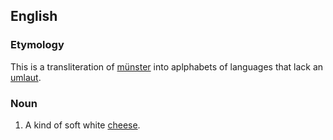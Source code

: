 ==English==

===Etymology===
This is a transliteration of [[münster]] into aplphabets of languages that lack an [[umlaut]].


===Noun===
{{en-noun}}
{{wikipedia|Munster (cheese)}}

#A kind of soft white [[cheese]].